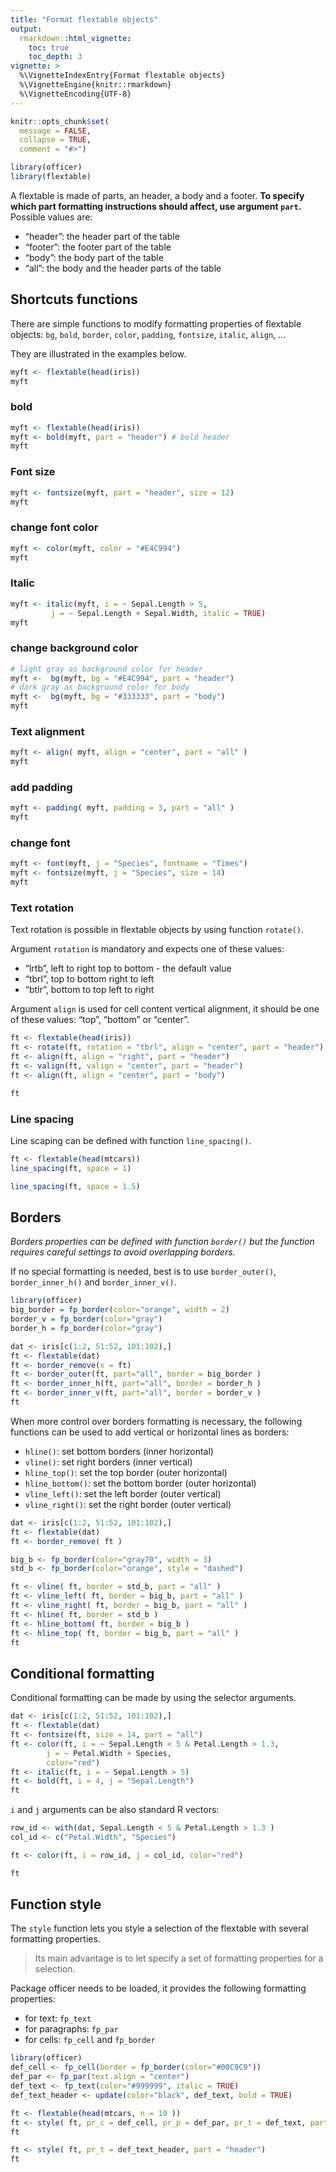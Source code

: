 ```yaml
---
title: "Format flextable objects"
output: 
  rmarkdown::html_vignette:
    toc: true 
    toc_depth: 3
vignette: >
  %\VignetteIndexEntry{Format flextable objects}
  %\VignetteEngine{knitr::rmarkdown}
  %\VignetteEncoding{UTF-8}
---
```


```r
knitr::opts_chunk$set(
  message = FALSE,
  collapse = TRUE,
  comment = "#>")
```


```r
library(officer)
library(flextable)
```

A flextable is made of parts, an header, a body and a footer. **To specify 
which part formatting instructions should affect, use argument `part`.**
Possible values are:

* "header": the header part of the table
* "footer": the footer part of the table
* "body": the body part of the table
* "all": the body and the header parts of the table


## Shortcuts functions

There are simple functions to modify formatting properties of flextable objects: `bg`, `bold`, `border`, `color`, `padding`, `fontsize`, `italic`, `align`, ...

They are illustrated in the examples below.

```r
myft <- flextable(head(iris))
myft
```

<div class="row">

<div class="col-12 col-sm-8 col-md-6">

### bold

```r
myft <- flextable(head(iris)) 
myft <- bold(myft, part = "header") # bold header
myft
```

</div>

<div class="col-12 col-sm-8 col-md-6">

### Font size

```r
myft <- fontsize(myft, part = "header", size = 12) 
myft
```

</div>
</div>

<div class="row">

<div class="col-12 col-sm-8 col-md-6">

### change font color

```r
myft <- color(myft, color = "#E4C994")
myft
```

</div>

<div class="col-12 col-sm-8 col-md-6">

### Italic

```r
myft <- italic(myft, i = ~ Sepal.Length > 5, 
         j = ~ Sepal.Length + Sepal.Width, italic = TRUE)
myft
```

</div>
</div>

<div class="row">

<div class="col-12 col-sm-8 col-md-6">

### change background color

```r
# light gray as background color for header
myft <-  bg(myft, bg = "#E4C994", part = "header")
# dark gray as background color for body
myft <-  bg(myft, bg = "#333333", part = "body")
myft
```

</div>

<div class="col-12 col-sm-8 col-md-6">

### Text alignment

```r
myft <- align( myft, align = "center", part = "all" )
myft
```

</div>
</div>


<div class="row">

<div class="col-12 col-sm-8 col-md-6">

### add padding

```r
myft <- padding( myft, padding = 3, part = "all" )
myft
```

</div>

<div class="col-12 col-sm-8 col-md-6">

### change font

```r
myft <- font(myft, j = "Species", fontname = "Times")
myft <- fontsize(myft, j = "Species", size = 14)
myft
```

</div>
</div>


### Text rotation 

Text rotation is possible in flextable objects by using function `rotate()`.

Argument `rotation` is mandatory and expects one of these values:

- "lrtb", left to right top to bottom - the default value
- "tbrl", top to bottom right to left
- "btlr", bottom to top left to right

Argument `align` is used for cell content vertical alignment, it should be one of these values: "top", "bottom" or "center".


<div class="row">

<div class="col-12 col-sm-8 col-md-6">

```r
ft <- flextable(head(iris))
ft <- rotate(ft, rotation = "tbrl", align = "center", part = "header")
ft <- align(ft, align = "right", part = "header")
ft <- valign(ft, valign = "center", part = "header")
ft <- align(ft, align = "center", part = "body")
```

</div>

<div class="col-12 col-sm-8 col-md-6">

```r
ft
```

</div>

</div>


### Line spacing

Line scaping can be defined with function `line_spacing()`.

<div class="row">

<div class="col-12 col-sm-8 col-md-6">

```r
ft <- flextable(head(mtcars))
line_spacing(ft, space = 1)
```

</div>

<div class="col-12 col-sm-8 col-md-6">

```r
line_spacing(ft, space = 1.5)
```

</div>

</div>

## Borders

*Borders properties can be defined with function `border()` but the function 
requires careful settings to avoid overlapping borders.*

If no special formatting is needed, best is to use `border_outer()`, 
`border_inner_h()` and `border_inner_v()`.

```r
library(officer)
big_border = fp_border(color="orange", width = 2)
border_v = fp_border(color="gray")
border_h = fp_border(color="gray")

dat <- iris[c(1:2, 51:52, 101:102),]
ft <- flextable(dat)
ft <- border_remove(x = ft)
ft <- border_outer(ft, part="all", border = big_border )
ft <- border_inner_h(ft, part="all", border = border_h )
ft <- border_inner_v(ft, part="all", border = border_v )
ft
```

When more control over borders formatting is necessary, the following 
functions can be used to add vertical or horizontal lines as borders:

* `hline()`: set bottom borders (inner horizontal)
* `vline()`: set right borders (inner vertical)
* `hline_top()`: set the top border (outer horizontal)
* `hline_bottom()`: set the bottom border (outer horizontal)
* `vline_left()`: set the left border (outer vertical)
* `vline_right()`: set the right border (outer vertical)

```r
dat <- iris[c(1:2, 51:52, 101:102),]
ft <- flextable(dat)
ft <- border_remove( ft )

big_b <- fp_border(color="gray70", width = 3)
std_b <- fp_border(color="orange", style = "dashed")

ft <- vline( ft, border = std_b, part = "all" )
ft <- vline_left( ft, border = big_b, part = "all" )
ft <- vline_right( ft, border = big_b, part = "all" )
ft <- hline( ft, border = std_b )
ft <- hline_bottom( ft, border = big_b )
ft <- hline_top( ft, border = big_b, part = "all" )
ft
```


## Conditional formatting

Conditional formatting can be made by using the selector arguments.

```r
dat <- iris[c(1:2, 51:52, 101:102),]
ft <- flextable(dat)
ft <- fontsize(ft, size = 14, part = "all")
ft <- color(ft, i = ~ Sepal.Length < 5 & Petal.Length > 1.3, 
        j = ~ Petal.Width + Species, 
        color="red")
ft <- italic(ft, i = ~ Sepal.Length > 5)
ft <- bold(ft, i = 4, j = "Sepal.Length")
ft
```

`i` and `j` arguments can be also standard R vectors:

```r
row_id <- with(dat, Sepal.Length < 5 & Petal.Length > 1.3 )
col_id <- c("Petal.Width", "Species")

ft <- color(ft, i = row_id, j = col_id, color="red") 

ft
```

## Function style

The `style` function lets you style a selection of the flextable with several formatting properties. 

> Its main advantage is to let specify a set of formatting properties for a selection. 

Package officer needs to be loaded, it provides the following formatting properties:

* for text: `fp_text`
* for paragraphs: `fp_par`
* for cells: `fp_cell` and `fp_border`


```r
library(officer)
def_cell <- fp_cell(border = fp_border(color="#00C9C9"))
def_par <- fp_par(text.align = "center")
def_text <- fp_text(color="#999999", italic = TRUE)
def_text_header <- update(color="black", def_text, bold = TRUE)

ft <- flextable(head(mtcars, n = 10 ))
ft <- style( ft, pr_c = def_cell, pr_p = def_par, pr_t = def_text, part = "all")  
ft

ft <- style( ft, pr_t = def_text_header, part = "header")  
ft
```

